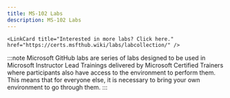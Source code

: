 ```yaml
---
title: MS-102 Labs
description: MS-102 Labs
---
```



    <LinkCard title="Interested in more labs? Click here." href="https://certs.msfthub.wiki/labs/labcollection/" /> 

<Tabs>
  <TabItem label="Microsoft GitHub">

:::note 
Microsoft GitHub labs are series of labs designed to be used in Microsoft Instructor Lead Trainings delivered by Microsoft Certified Trainers where participants also have access to the environment to perform them. This means that for everyone else, it is necessary to bring your own environment to go through them. 
:::
    <LinkCard title="Initialize your Microsoft 365 Tenant" href="https://github.com/MicrosoftLearning/MS-102T00-Microsoft-365-Administrator-Essentials/blob/master/Instructions/Labs/LAB_AK_01_Lab1_Ex1_Initialize_M365_Tenant.md" /> 

  <CardGrid>
    <LinkCard title="Manage Users and Groups" href="https://github.com/MicrosoftLearning/MS-102T00-Microsoft-365-Administrator-Essentials/blob/master/Instructions/Labs/LAB_AK_01_Lab1_Ex2_Manage_Users_and_Groups.md" /> 
    <LinkCard title="Add a Custom Domain" href= "https://github.com/MicrosoftLearning/MS-102T00-Microsoft-365-Administrator-Essentials/blob/master/Instructions/Labs/LAB_AK_01_Lab1_Ex3_Add_a_Domain.md" /> 
    <LinkCard title="Manage roles and role groups" href="https://github.com/MicrosoftLearning/MS-102T00-Microsoft-365-Administrator-Essentials/blob/master/Instructions/Labs/LAB_AK_02_Lab2_Ex1_Manage_roles_and_role_groups.md" /> 
    <LinkCard title="Monitor and Troubleshoot Microsoft 365" href="https://github.com/MicrosoftLearning/MS-102T00-Microsoft-365-Administrator-Essentials/blob/master/Instructions/Labs/LAB_AK_02_Lab2_Ex2_Monitor_Microsoft_365.md" /> 
    <LinkCard title="Manage a Microsoft 365 Apps for enterprise installation" href="https://github.com/MicrosoftLearning/MS-102T00-Microsoft-365-Administrator-Essentials/blob/master/Instructions/Labs/LAB_AK_02_Lab2_Ex3_M365_Apps.md" /> 
    <LinkCard title="Prepare for Identity Synchronization" href="https://github.com/MicrosoftLearning/MS-102T00-Microsoft-365-Administrator-Essentials/blob/master/Instructions/Labs/LAB_AK_03_Lab3_Ex1_Prepare_Identity_Synch.md" /> 
    <LinkCard title="Implement Identity Synchronization" href="https://github.com/MicrosoftLearning/MS-102T00-Microsoft-365-Administrator-Essentials/blob/master/Instructions/Labs/LAB_AK_03_Lab3_Ex2_Implement_Identity_Synch.md" />
    <LinkCard title="Manage secure user access" href="https://github.com/MicrosoftLearning/MS-102T00-Microsoft-365-Administrator-Essentials/blob/master/Instructions/Labs/LAB_AK_04_Lab4_Ex1_Manage_secure_user_access.md" /> 
    <LinkCard title="PIM Administrator approval" href="https://github.com/MicrosoftLearning/MS-102T00-Microsoft-365-Administrator-Essentials/blob/master/Instructions/Labs/LAB_AK_04_Lab4_Ex2_PIM_Admin_Approval.md" /> 
    <LinkCard title="PIM Self-Approval" href="https://github.com/MicrosoftLearning/MS-102T00-Microsoft-365-Administrator-Essentials/blob/master/Instructions/Labs/LAB_AK_04_Lab4_Ex3_PIM_Self_Approval.md" /> 
    <LinkCard title="PIM Teammate Approval Request" href="https://github.com/MicrosoftLearning/MS-102T00-Microsoft-365-Administrator-Essentials/blob/master/Instructions/Labs/LAB_AK_04_Lab4_Ex4_PIM_Teammate_Approval.md" /> 
    <LinkCard title="Implement a Safe Attachments policy" href="https://github.com/MicrosoftLearning/MS-102T00-Microsoft-365-Administrator-Essentials/blob/master/Instructions/Labs/LAB_AK_05_Lab5_Ex1_Safe_Attachments.md" /> 
    <LinkCard title="Implement a Safe Links Policy" href="https://github.com/MicrosoftLearning/MS-102T00-Microsoft-365-Administrator-Essentials/blob/master/Instructions/Labs/LAB_AK_05_Lab5_Ex2_Safe_Links.md" /> 
    <LinkCard title="Prepare for Alert Policies" href="https://github.com/MicrosoftLearning/MS-102T00-Microsoft-365-Administrator-Essentials/blob/master/Instructions/Labs/LAB_AK_06_Lab6_Ex1_Prepare_Alert_Policies.md" />   
    <LinkCard title="Implement a Mailbox Permission Alert" href="https://github.com/MicrosoftLearning/MS-102T00-Microsoft-365-Administrator-Essentials/blob/master/Instructions/Labs/LAB_AK_06_Lab6_Ex2_Mailbox_Permission_Alert.md" /> 
    <LinkCard title="Implement a SharePoint Permission Alert" href="https://github.com/MicrosoftLearning/MS-102T00-Microsoft-365-Administrator-Essentials/blob/master/Instructions/Labs/LAB_AK_06_Lab6_Ex3_SharePoint_Permission_Alert.md" />   
    <LinkCard title="Test the Default eDiscovery Alert" href="https://github.com/MicrosoftLearning/MS-102T00-Microsoft-365-Administrator-Essentials/blob/master/Instructions/Labs/LAB_AK_06_Lab6_Ex4_eDiscovery_Alert.md" /> 
    <LinkCard title="Conduct a Spear Phishing attack using Attack Simulation training" href="https://github.com/MicrosoftLearning/MS-102T00-Microsoft-365-Administrator-Essentials/blob/master/Instructions/Labs/LAB_AK_06_Lab6_Ex5_AttackSim_Phishing_attack.md" />  
    <LinkCard title="Conduct a Drive-by URL attack using Attack Simulation training" href="https://github.com/MicrosoftLearning/MS-102T00-Microsoft-365-Administrator-Essentials/blob/master/Instructions/Labs/LAB_AK_06_Lab6_Ex6_AttackSim_PW_attack.md" /> 
    <LinkCard title="Validate alert nofications and simulated attacks" href="https://github.com/MicrosoftLearning/MS-102T00-Microsoft-365-Administrator-Essentials/blob/master/Instructions/Labs/LAB_AK_06_Lab6_Ex7_Validate_Alerts_And_Attacks.md" />    
    <LinkCard title="Configure In-place Archiving and Retention Policies" href="https://github.com/MicrosoftLearning/MS-102T00-Microsoft-365-Administrator-Essentials/blob/master/Instructions/Labs/LAB_AK_07_Lab7_Ex1_Retention_Policies.md" /> 
    <LinkCard title="Manage DLP Policies" href="https://github.com/MicrosoftLearning/MS-102T00-Microsoft-365-Administrator-Essentials/blob/master/Instructions/Labs/LAB_AK_08_Lab8_Ex1_Manage_DLP_Policies.md" /> 
    <LinkCard title="Test the DLP Policy" href="https://github.com/MicrosoftLearning/MS-102T00-Microsoft-365-Administrator-Essentials/blob/master/Instructions/Labs/LAB_AK_08_Lab8_Ex2_Test_DLP_Policy.md" /> 
    <LinkCard title="Implement Sensitivity labels with Microsoft Purview Information Protection" href="https://github.com/MicrosoftLearning/MS-102T00-Microsoft-365-Administrator-Essentials/blob/master/Instructions/Labs/LAB_AK_09_Lab9_Ex1_Implement%20Sensitivity%20labels.md" /> 
  </CardGrid>
  </TabItem>
</Tabs>